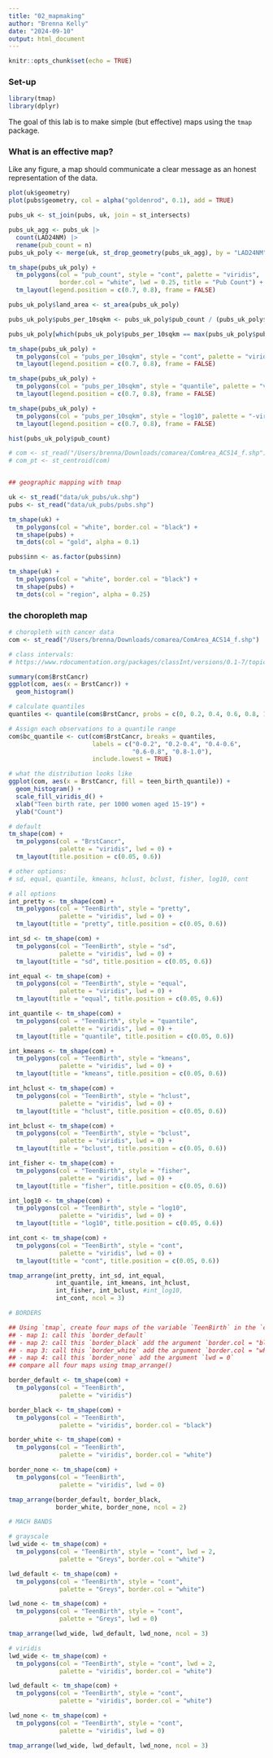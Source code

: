 ```yaml
---
title: "02_mapmaking"
author: "Brenna Kelly"
date: "2024-09-10"
output: html_document
---
```


```r
knitr::opts_chunk$set(echo = TRUE)
```


### Set-up

```r

library(tmap)
library(dplyr)

```

The goal of this lab is to make simple (but effective) maps using the `tmap` package.

### What is an effective map?  

Like any figure, a map should communicate a clear message as an honest representation of the data.

```r

plot(uk$geometry)
plot(pubs$geometry, col = alpha("goldenrod", 0.1), add = TRUE)

pubs_uk <- st_join(pubs, uk, join = st_intersects)

pubs_uk_agg <- pubs_uk |> 
  count(LAD24NM) |>
  rename(pub_count = n)
pubs_uk_poly <- merge(uk, st_drop_geometry(pubs_uk_agg), by = "LAD24NM")

tm_shape(pubs_uk_poly) +
  tm_polygons(col = "pub_count", style = "cont", palette = "viridis", 
              border.col = "white", lwd = 0.25, title = "Pub Count") +
  tm_layout(legend.position = c(0.7, 0.8), frame = FALSE)

pubs_uk_poly$land_area <- st_area(pubs_uk_poly)

pubs_uk_poly$pubs_per_10sqkm <- pubs_uk_poly$pub_count / (pubs_uk_poly$land_area / 10000)

pubs_uk_poly[which(pubs_uk_poly$pubs_per_10sqkm == max(pubs_uk_poly$pubs_per_10sqkm)), ]

tm_shape(pubs_uk_poly) +
  tm_polygons(col = "pubs_per_10sqkm", style = "cont", palette = "viridis", lwd = 0) +
  tm_layout(legend.position = c(0.7, 0.8), frame = FALSE)

tm_shape(pubs_uk_poly) +
  tm_polygons(col = "pubs_per_10sqkm", style = "quantile", palette = "viridis", lwd = 0) +
  tm_layout(legend.position = c(0.7, 0.8), frame = FALSE)

tm_shape(pubs_uk_poly) +
  tm_polygons(col = "pubs_per_10sqkm", style = "log10", palette = "-viridis", lwd = 0) +
  tm_layout(legend.position = c(0.7, 0.8), frame = FALSE)

hist(pubs_uk_poly$pub_count)

# com <- st_read("/Users/brenna/Downloads/comarea/ComArea_ACS14_f.shp")
# com_pt <- st_centroid(com)


## geographic mapping with tmap

uk <- st_read("data/uk_pubs/uk.shp")
pubs <- st_read("data/uk_pubs/pubs.shp")

tm_shape(uk) +
  tm_polygons(col = "white", border.col = "black") +
  tm_shape(pubs) +
  tm_dots(col = "gold", alpha = 0.1)

pubs$inn <- as.factor(pubs$inn)

tm_shape(uk) +
  tm_polygons(col = "white", border.col = "black") +
  tm_shape(pubs) +
  tm_dots(col = "region", alpha = 0.25)

```

### the choropleth map

```r

# choropleth with cancer data
com <- st_read("/Users/brenna/Downloads/comarea/ComArea_ACS14_f.shp")

# class intervals:
# https://www.rdocumentation.org/packages/classInt/versions/0.1-7/topics/classIntervals

summary(com$BrstCancr)
ggplot(com, aes(x = BrstCancr)) +
  geom_histogram()

# calculate quantiles
quantiles <- quantile(com$BrstCancr, probs = c(0, 0.2, 0.4, 0.6, 0.8, 1))

# Assign each observations to a quantile range
com$bc_quantile <- cut(com$BrstCancr, breaks = quantiles, 
                       labels = c("0-0.2", "0.2-0.4", "0.4-0.6",
                                  "0.6-0.8", "0.8-1.0"),
                       include.lowest = TRUE)

# what the distribution looks like
ggplot(com, aes(x = BrstCancr, fill = teen_birth_quantile)) +
  geom_histogram() +
  scale_fill_viridis_d() +
  xlab("Teen birth rate, per 1000 women aged 15-19") +
  ylab("Count")

```

```r

# default
tm_shape(com) +
  tm_polygons(col = "BrstCancr",
              palette = "viridis", lwd = 0) +
  tm_layout(title.position = c(0.05, 0.6))

# other options:
# sd, equal, quantile, kmeans, hclust, bclust, fisher, log10, cont

# all options
int_pretty <- tm_shape(com) +
  tm_polygons(col = "TeenBirth", style = "pretty",  
              palette = "viridis", lwd = 0) +
  tm_layout(title = "pretty", title.position = c(0.05, 0.6))

int_sd <- tm_shape(com) +
  tm_polygons(col = "TeenBirth", style = "sd",  
              palette = "viridis", lwd = 0) +
  tm_layout(title = "sd", title.position = c(0.05, 0.6))

int_equal <- tm_shape(com) +
  tm_polygons(col = "TeenBirth", style = "equal",  
              palette = "viridis", lwd = 0) +
  tm_layout(title = "equal", title.position = c(0.05, 0.6))

int_quantile <- tm_shape(com) +
  tm_polygons(col = "TeenBirth", style = "quantile",  
              palette = "viridis", lwd = 0) +
  tm_layout(title = "quantile", title.position = c(0.05, 0.6))

int_kmeans <- tm_shape(com) +
  tm_polygons(col = "TeenBirth", style = "kmeans",  
              palette = "viridis", lwd = 0) +
  tm_layout(title = "kmeans", title.position = c(0.05, 0.6))

int_hclust <- tm_shape(com) +
  tm_polygons(col = "TeenBirth", style = "hclust",  
              palette = "viridis", lwd = 0) +
  tm_layout(title = "hclust", title.position = c(0.05, 0.6))

int_bclust <- tm_shape(com) +
  tm_polygons(col = "TeenBirth", style = "bclust",  
              palette = "viridis", lwd = 0) +
  tm_layout(title = "bclust", title.position = c(0.05, 0.6))

int_fisher <- tm_shape(com) +
  tm_polygons(col = "TeenBirth", style = "fisher",  
              palette = "viridis", lwd = 0) +
  tm_layout(title = "fisher", title.position = c(0.05, 0.6))

int_log10 <- tm_shape(com) +
  tm_polygons(col = "TeenBirth", style = "log10",  
              palette = "viridis", lwd = 0) +
  tm_layout(title = "log10", title.position = c(0.05, 0.6))

int_cont <- tm_shape(com) +
  tm_polygons(col = "TeenBirth", style = "cont",  
              palette = "viridis", lwd = 0) +
  tm_layout(title = "cont", title.position = c(0.05, 0.6))

tmap_arrange(int_pretty, int_sd, int_equal, 
             int_quantile, int_kmeans, int_hclust,
             int_fisher, int_bclust, #int_log10, 
             int_cont, ncol = 3)
```

```r

# BORDERS

## Using `tmap`, create four maps of the variable `TeenBirth` in the `com` dataset. Use `palette = "viridis"` and the `style` (class interval) of your choice.
## - map 1: call this `border_default`
## - map 2: call this `border_black` add the argument `border.col = "black"`
## - map 3: call this `border_white` add the argument `border.col = "white"`
## - map 4: call this `border_none` add the argument `lwd = 0`
## compare all four maps using tmap_arrange()

border_default <- tm_shape(com) +
  tm_polygons(col = "TeenBirth", 
              palette = "viridis")

border_black <- tm_shape(com) +
  tm_polygons(col = "TeenBirth", 
              palette = "viridis", border.col = "black")

border_white <- tm_shape(com) +
  tm_polygons(col = "TeenBirth", 
              palette = "viridis", border.col = "white")

border_none <- tm_shape(com) +
  tm_polygons(col = "TeenBirth", 
              palette = "viridis", lwd = 0)

tmap_arrange(border_default, border_black, 
             border_white, border_none, ncol = 2)
```

```r
# MACH BANDS

# grayscale
lwd_wide <- tm_shape(com) +
  tm_polygons(col = "TeenBirth", style = "cont", lwd = 2,
              palette = "Greys", border.col = "white")

lwd_default <- tm_shape(com) +
  tm_polygons(col = "TeenBirth", style = "cont",
              palette = "Greys", border.col = "white")

lwd_none <- tm_shape(com) +
  tm_polygons(col = "TeenBirth", style = "cont",
              palette = "Greys", lwd = 0)

tmap_arrange(lwd_wide, lwd_default, lwd_none, ncol = 3)

```


```r
# viridis
lwd_wide <- tm_shape(com) +
  tm_polygons(col = "TeenBirth", style = "cont", lwd = 2,
              palette = "viridis", border.col = "white")

lwd_default <- tm_shape(com) +
  tm_polygons(col = "TeenBirth", style = "cont",
              palette = "viridis", border.col = "white")

lwd_none <- tm_shape(com) +
  tm_polygons(col = "TeenBirth", style = "cont",
              palette = "viridis", lwd = 0)

tmap_arrange(lwd_wide, lwd_default, lwd_none, ncol = 3)
```


